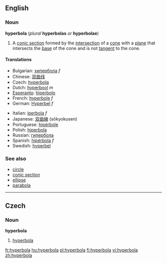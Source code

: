 ==English==
===Noun===
{{wikipedia}}
'''hyperbola''' (''plural'' '''hyperbolas''' ''or'' '''hyperbolae''')

#{{geometry}} A [[conic section]] formed by the [[intersection]] of a [[cone]] with a [[plane]] that intersects the [[base]] of the cone and is not [[tangent]] to the cone.

====Translations====
{{top}}
*Bulgarian: [[хипербола]] ''f''
*Chinese: [[双曲线]]
*Czech: [[hyperbola#Czech|hyperbola]] {{f}}
*Dutch: [[hyperbool]] ''m''
*[[Esperanto]]: [[hiperbolo]]
*French: [[hyperbole]] ''f''
*German: [[Hyperbel]] ''f''
{{mid}}
*Italian: [[iperbola]] ''f''
*Japanese: [[双曲線]] (sōkyokusen)
*Portuguese: [[hipérbole]]
*Polish: [[hiperbola]]
*Russian: [[гипербола]]
*Spanish: [[hipérbola]] ''f''
*Swedish: [[hyperbel]] {{c}}
{{bottom}}

===See also===
*[[circle]]
*[[conic section]]
*[[ellipse]]
*[[parabola]]

----
==Czech==
===Noun===
'''hyperbola''' {{f}}

#[[hyperbola#English|hyperbola]]

[[fr:hyperbola]]
[[hu:hyperbola]]
[[pl:hyperbola]]
[[fi:hyperbola]]
[[vi:hyperbola]]
[[zh:hyperbola]]
